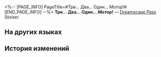 <%-- [PAGE_INFO]
PageTitle=#Три... Два... Один... Мотор!#
[END_PAGE_INFO] --%>
{{Предмет Инфобокс
|id          = 223504
|Изображение = Dreamscape Pass Sticker Три... Два... Один... Мотор!.png
|Тип         = Dreamscape Pass Sticker
|Тип2        = Нелепая сцена Stickers
|Инвентарь   = 
|Редкость    = 4
|Эффект      = 
|Описание    = Пронумерованные наклейки, используемые для украшения дневника сновидений. Бывают самыми разными.
|Источник1   = [[Отыщите ужасающее место преступления рядом со входом в тематический парк]]
}}
{{Описание|Спорим, вы не ожидали, что в грёзах экраны тоже мерцают.}}
'''Три... Два... Один... Мотор!''' — [[Dreamscape Pass]] Sticker.

==На других языках==
{{На других языках
|en   = 3... 2... 1... Action!
|zhs  = 3...2...1...开拍
|zht  = 三……二……一，開拍
|ja   = 3…2…1…アクション
|ko   = 3… 2… 1… 액션!
|es   = 3... 2... 1... ¡Acción!
|fr   = 3... 2... 1... Action&nbsp;!
|ru   = Три... Два... Один... Мотор!
|th   = 3... 2... 1... แอ็กชัน
|vi   = 3...2...1... Quay
|de   = 3 ... 2 ... 1 ... Action!
|id   = 3 ... 2 ... 1 ... Action!
|pt   = 3... 2... 1... Ação!
}}

==История изменений==
{{История изменений|3.5}}